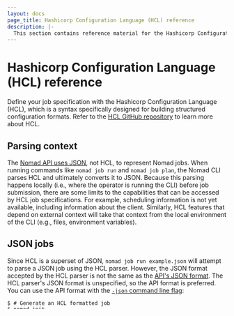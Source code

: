 ```yaml
---
layout: docs
page_title: Hashicorp Configuration Language (HCL) reference
description: |-
  This section contains reference material for the Hashicorp Configuration Language (HCL) as it relates to defining a Nomad job specifications. Learn about HCL syntax elements such as arguments, blocks, and expressions. Review heredoc string support and how to format decimals.
---
```


# Hashicorp Configuration Language (HCL) reference

Define your job specification with the Hashicorp Configuration Language (HCL),
which is a syntax specifically designed for building structured configuration
formats. Refer to the [HCL GitHub repository](https://github.com/hashicorp/hcl)
to learn more about HCL.

## Parsing context

The [Nomad API uses JSON][jobs-api], not HCL, to represent Nomad jobs.
When running commands like `nomad job run` and `nomad job plan`, the Nomad CLI
parses HCL and ultimately converts it to JSON. Because this parsing happens locally
(i.e., where the operator is running the CLI) before job submission, there are some
limits to the capabilities that can be accessed by HCL job specifications. For
example, scheduling information is not yet available, including information about
the client. Similarly, HCL features that depend on external context will take that
context from the local environment of the CLI (e.g., files, environment variables).

[jobs-api]: /nomad/api-docs/jobs

## JSON jobs

Since HCL is a superset of JSON, `nomad job run example.json` will attempt to
parse a JSON job using the HCL parser. However, the JSON format accepted by
the HCL parser is not the same as the [API's JSON format][json-jobs-api]. The
HCL parser's JSON format is unspecified, so the API format is preferred. You can
use the API format with the [`-json` command line flag][run-json]:

```shell-session
$ # Generate an HCL formatted job
$ nomad init

$ # Convert HCL to API JSON format
$ nomad job run -output example.nomad.hcl > example.json

$ # Submit with the -json flag
$ nomad job run -json example.json
```


[json-jobs-api]: /nomad/api-docs/json-jobs
[run-json]: /nomad/commands/job/run#json

## Arguments, bocks, and expressions

The syntax of the HCL language consists of only a few basic elements:

```hcl
task "example" {
  driver = "docker"
}

<BLOCK TYPE> "<BLOCK LABEL>" {
  # Block body
  <IDENTIFIER> = <EXPRESSION> # Argument
}
```

- _Blocks_ are containers for other content and usually represent the
  configuration of some kind of object, like a task. Blocks have a
  _block type,_ can have zero or more _labels,_ and have a _body_ that contains
  any number of arguments and nested blocks. Block labels must be string literals.
- _Arguments_ assign a value to a name. They appear within blocks.
- _Expressions_ represent a value, either literally or by referencing and
  combining other values. They appear as values for arguments, or within other
  expressions.

For full details about Nomad's syntax, see:

- [Configuration Syntax](/nomad/docs/job-specification/hcl2/syntax)
- [Expressions](/nomad/docs/job-specification/hcl2/expressions)

### Blocks

Block syntax is as follows, using unquoted attributes and quoted values:

```hcl
meta {
  team         = "..."
  organization = "..."
}
```

Additionally, block attributes must be [HCL valid identifiers](https://github.com/hashicorp/hcl/blob/v2.8.0/hclsyntax/spec.md#identifiers).
Generally, identifiers may only contain letters, numbers, underscore `_`,
or a dash `-`, and start with a letter. Notable,
[`meta`](/nomad/docs/job-specification/meta), and
[`env`](/nomad/docs/job-specification/env) keys may not
contain other symbols (e.g. `.`, `#`).

Task driver config fields may require extra attention if they contain invalid
identifiers. For example, docker [`sysctl`](/nomad/docs/drivers/docker#sysctl) must
use the map assignment syntax if the keys aren't valid:

```hcl
sysctl = {
  "net.core.somaxconn/docs/drivers/docker#sysctl" = "16384"
}
```

Additionally, task driver config fields may not nest block syntax within an
assignment syntax. The following [`mounts`](/nomad/docs/drivers/docker#mounts) syntax is no longer valid:

```hcl
# INVALID in Nomad 1.0
mounts = [
  {
    type = "tmpfs"
    tmpfs_options {  # <- block syntax is not valid here
      size = 10000
    }
  }
]
```

Here, the `tmpfs_options` block declaration is invalid HCL syntax, and must be an assignment instead:

```hcl
# VALID in Nomad 1.0
mounts = [
  {
    type = "tmpfs"
    tmpfs_options = {
      size = 10000
    }
  }
]
```

Or better yet, the new [`mount`](/nomad/docs/drivers/docker#mount) syntax, introduced in Nomad 1.0.1, is more appropriate here:

```hcl
mount {
  type = "tmpfs"
  tmpfs_options {
    size = 10000
  }
}
```

### Multiline "heredoc" string

Nomad supports multi-line string literals in the so-called "heredoc" style, inspired by Unix shell languages:

```hcl
template {
  data = <<EOF
hello
  world
  EOF
}
```

HCL trims the whitespace preceding the delimiter in the last line. So in the
above example, `data` is read as `"hello\n world\n "` in HCL1, but `"hello\n world\n"` (note lack of trailing whitespace) in HCL.

### Decimals

HCL requires a leading zero for decimal values lower than 1 (e.g. `0.3`, `0.59`, `0.9`).
